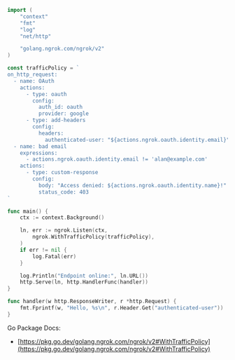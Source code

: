 ```go
import (
	"context"
	"fmt"
	"log"
	"net/http"

	"golang.ngrok.com/ngrok/v2"
)

const trafficPolicy = `
on_http_request:
  - name: OAuth
    actions:
      - type: oauth
        config:
          auth_id: oauth
          provider: google
      - type: add-headers
        config:
          headers:
            authenticated-user: "${actions.ngrok.oauth.identity.email}"
  - name: bad email
    expressions:
      - actions.ngrok.oauth.identity.email != 'alan@example.com'
    actions:
      - type: custom-response
        config:
          body: "Access denied: ${actions.ngrok.oauth.identity.name}!"
          status_code: 403
`

func main() {
	ctx := context.Background()

	ln, err := ngrok.Listen(ctx,
		ngrok.WithTrafficPolicy(trafficPolicy),
	)
	if err != nil {
		log.Fatal(err)
	}

	log.Println("Endpoint online:", ln.URL())
	http.Serve(ln, http.HandlerFunc(handler))
}

func handler(w http.ResponseWriter, r *http.Request) {
	fmt.Fprintf(w, "Hello, %s\n", r.Header.Get("authenticated-user"))
}
```

Go Package Docs:

- [https://pkg.go.dev/golang.ngrok.com/ngrok/v2#WithTrafficPolicy](https://pkg.go.dev/golang.ngrok.com/ngrok/v2#WithTrafficPolicy)

